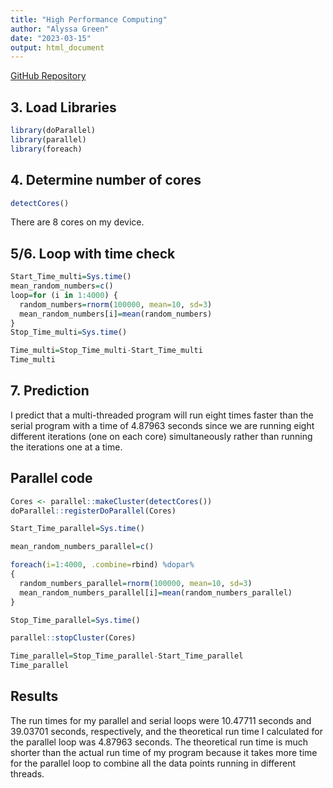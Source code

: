 ```yaml
---
title: "High Performance Computing"
author: "Alyssa Green"
date: "2023-03-15"
output: html_document
---
```


[GitHub Repository](https://github.com/alyssagreen02/BIOL432_HighPerformanceComputing)

## 3. Load Libraries
```r
library(doParallel)
library(parallel)
library(foreach)
```

## 4. Determine number of cores
```r
detectCores()
```
There are 8 cores on my device.

## 5/6. Loop with time check
```r
Start_Time_multi=Sys.time()
mean_random_numbers=c()
loop=for (i in 1:4000) {
  random_numbers=rnorm(100000, mean=10, sd=3)
  mean_random_numbers[i]=mean(random_numbers)
}
Stop_Time_multi=Sys.time()

Time_multi=Stop_Time_multi-Start_Time_multi
Time_multi
```

## 7. Prediction
I predict that a multi-threaded program will run eight times faster than the serial program with a time of 4.87963 seconds since we are running eight different iterations (one on each core) simultaneously rather than running the iterations one at a time.

## Parallel code
```r
Cores <- parallel::makeCluster(detectCores()) 
doParallel::registerDoParallel(Cores)

Start_Time_parallel=Sys.time()

mean_random_numbers_parallel=c()

foreach(i=1:4000, .combine=rbind) %dopar%
{
  random_numbers_parallel=rnorm(100000, mean=10, sd=3)
  mean_random_numbers_parallel[i]=mean(random_numbers_parallel)
}

Stop_Time_parallel=Sys.time()

parallel::stopCluster(Cores) 

Time_parallel=Stop_Time_parallel-Start_Time_parallel
Time_parallel
```

## Results
The run times for my parallel and serial loops were 10.47711 seconds and 39.03701 seconds, respectively, and the theoretical run time I calculated for the parallel loop was 4.87963 seconds. The theoretical run time is much shorter than the actual run time of my program because it takes more time for the parallel loop to combine all the data points running in different threads.
